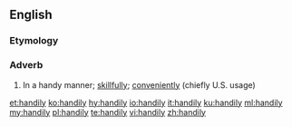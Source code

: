 ==English==

===Etymology===
{{suffix|handy|ly|lang=en}}

===Adverb===
{{en-adv}}

# In a handy manner; [[skillfully]]; [[conveniently]] (chiefly U.S. usage)

[[et:handily]]
[[ko:handily]]
[[hy:handily]]
[[io:handily]]
[[it:handily]]
[[ku:handily]]
[[ml:handily]]
[[my:handily]]
[[pl:handily]]
[[te:handily]]
[[vi:handily]]
[[zh:handily]]